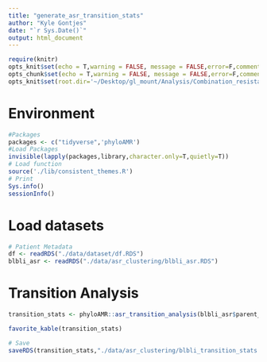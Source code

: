 ```yaml
---
title: "generate_asr_transition_stats"
author: "Kyle Gontjes"
date: "`r Sys.Date()`"
output: html_document
---
```


```r
require(knitr)
opts_knit$set(echo = T,warning = FALSE, message = FALSE,error=F,comment=NA) 
opts_chunk$set(echo = T,warning = FALSE, message = FALSE,error=F,comment=NA)
opts_knit$set(root.dir='~/Desktop/gl_mount/Analysis/Combination_resistance/pre-intro-blbli-resistance-ms/')
```

# Environment
```r
#Packages
packages <- c("tidyverse",'phyloAMR')   
#Load Packages
invisible(lapply(packages,library,character.only=T,quietly=T)) 
# Load function
source('./lib/consistent_themes.R')
# Print
Sys.info()
sessionInfo() 
``` 

# Load datasets
```r
# Patient Metadata
df <- readRDS("./data/dataset/df.RDS") 
blbli_asr <- readRDS("./data/asr_clustering/blbli_asr.RDS")
```
 
# Transition Analysis 
```r
transition_stats <- phyloAMR::asr_transition_analysis(blbli_asr$parent_child_df,node_states='joint')  %>% mutate(pheno="BL/BLI")

favorite_kable(transition_stats)

# Save
saveRDS(transition_stats,"./data/asr_clustering/blbli_transition_stats.RDS")
```

